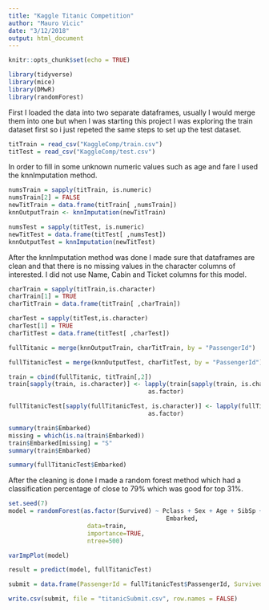 ```yaml
---
title: "Kaggle Titanic Competition"
author: "Mauro Vicic"
date: "3/12/2018"
output: html_document
---
```


```r
knitr::opts_chunk$set(echo = TRUE)
```

```r
library(tidyverse)
library(mice)
library(DMwR)
library(randomForest)
```


First I loaded the data into two separate dataframes, usually I would merge them into one but when I was starting this project I was exploring the train dataset first so i just repeted the same steps to set up the test dataset.

```r
titTrain = read_csv("KaggleComp/train.csv")
titTest = read_csv("KaggleComp/test.csv")
```

In order to fill in some unknown numeric values such as age and fare I used the knnImputation method.

```r
numsTrain = sapply(titTrain, is.numeric)
numsTrain[2] = FALSE
newTitTrain = data.frame(titTrain[ ,numsTrain])
knnOutputTrain <- knnImputation(newTitTrain)

numsTest = sapply(titTest, is.numeric)
newTitTest = data.frame(titTest[ ,numsTest])
knnOutputTest = knnImputation(newTitTest)
```


After the knnImputation method was done I made sure that dataframes are clean and that there is no missing values in the character columns of interested. I did not use Name, Cabin and Ticket columns for this model.

```r
charTrain = sapply(titTrain,is.character)
charTrain[1] = TRUE
charTitTrain = data.frame(titTrain[ ,charTrain])

charTest = sapply(titTest,is.character)
charTest[1] = TRUE
charTitTest = data.frame(titTest[ ,charTest])

```


```r
fullTitanic = merge(knnOutputTrain, charTitTrain, by = "PassengerId")

fullTitanicTest = merge(knnOutputTest, charTitTest, by = "PassengerId")
```

```r
train = cbind(fullTitanic, titTrain[,2])
train[sapply(train, is.character)] <- lapply(train[sapply(train, is.character)], 
                                       as.factor)

fullTitanicTest[sapply(fullTitanicTest, is.character)] <- lapply(fullTitanicTest[sapply(fullTitanicTest, is.character)], 
                                       as.factor)
```

```r
summary(train$Embarked)
missing = which(is.na(train$Embarked))
train$Embarked[missing] = "S"
summary(train$Embarked)
```

```r
summary(fullTitanicTest$Embarked)
```


After the cleaning is done I made a random forest method which had a classification percentage of close to 79% which was good for top 31%.


```r
set.seed(7)
model = randomForest(as.factor(Survived) ~ Pclass + Sex + Age + SibSp + Parch + Fare +
                                            Embarked,
                      data=train, 
                      importance=TRUE, 
                      ntree=500)
```

```r
varImpPlot(model)
```

```r
result = predict(model, fullTitanicTest)
```

```r
submit = data.frame(PassengerId = fullTitanicTest$PassengerId, Survived = result)

write.csv(submit, file = "titanicSubmit.csv", row.names = FALSE)
```




